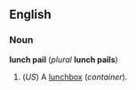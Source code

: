 ==English==
===Noun===
'''lunch pail''' (''plural'' '''lunch pails''')

#(''US'') A [[lunchbox]] (''container'').